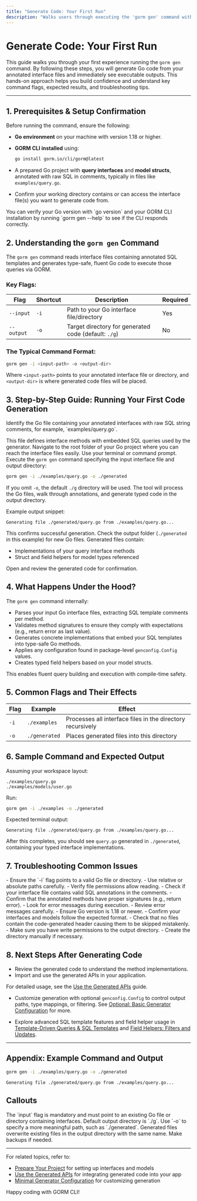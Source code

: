 ```yaml
---
title: "Generate Code: Your First Run"
description: "Walks users through executing the 'gorm gen' command with sample arguments, so they quickly see code output in action. Includes explanations of key command flags and expected results."
---
```


# Generate Code: Your First Run

This guide walks you through your first experience running the `gorm gen` command. By following these steps, you will generate Go code from your annotated interface files and immediately see executable outputs. This hands-on approach helps you build confidence and understand key command flags, expected results, and troubleshooting tips.

---

## 1. Prerequisites & Setup Confirmation

Before running the command, ensure the following:

- **Go environment** on your machine with version 1.18 or higher.
- **GORM CLI installed** using:

  ```bash
  go install gorm.io/cli/gorm@latest
  ```

- A prepared Go project with **query interfaces** and **model structs**, annotated with raw SQL in comments, typically in files like `examples/query.go`.

- Confirm your working directory contains or can access the interface file(s) you want to generate code from.

<Tip>
You can verify your Go version with `go version` and your GORM CLI installation by running `gorm gen --help` to see if the CLI responds correctly.
</Tip>

## 2. Understanding the `gorm gen` Command

The `gorm gen` command reads interface files containing annotated SQL templates and generates type-safe, fluent Go code to execute those queries via GORM.

### Key Flags:

| Flag          | Shortcut | Description                                   | Required    |
| ------------- | -------- | --------------------------------------------- | ----------- |
| `--input`     | `-i`     | Path to your Go interface file/directory     | Yes         |
| `--output`    | `-o`     | Target directory for generated code (default: `./g`) | No          |

### The Typical Command Format:

```bash
gorm gen -i <input-path> -o <output-dir>
```

Where `<input-path>` points to your annotated interface file or directory, and `<output-dir>` is where generated code files will be placed.

## 3. Step-by-Step Guide: Running Your First Code Generation

<Steps>
<Step title="Locate Your Interface File">
Identify the Go file containing your annotated interfaces with raw SQL string comments, for example, `examples/query.go`.

This file defines interface methods with embedded SQL queries used by the generator.
</Step>
<Step title="Open a Terminal in Your Project Root">
Navigate to the root folder of your Go project where you can reach the interface files easily.
Use your terminal or command prompt.
</Step>
<Step title="Run the Generator Command">
Execute the `gorm gen` command specifying the input interface file and output directory:

```bash
gorm gen -i ./examples/query.go -o ./generated
```

If you omit `-o`, the default `./g` directory will be used.
</Step>
<Step title="Observe Command Execution and Output">
The tool will process the Go files, walk through annotations, and generate typed code in the output directory.

Example output snippet:

```text
Generating file ./generated/query.go from ./examples/query.go...
```

This confirms successful generation.
</Step>
<Step title="Verify the Generated Code">
Check the output folder (`./generated` in this example) for new Go files.
Generated files contain:
- Implementations of your query interface methods
- Struct and field helpers for model types referenced

Open and review the generated code for confirmation.
</Step>
</Steps>

## 4. What Happens Under the Hood?

The `gorm gen` command internally:

- Parses your input Go interface files, extracting SQL template comments per method.
- Validates method signatures to ensure they comply with expectations (e.g., return error as last value).
- Generates concrete implementations that embed your SQL templates into type-safe Go methods.
- Applies any configuration found in package-level `genconfig.Config` values.
- Creates typed field helpers based on your model structs.

This enables fluent query building and execution with compile-time safety.

## 5. Common Flags and Their Effects

| Flag       | Example                  | Effect   |
|------------|--------------------------|----------|
| `-i`       | `./examples`             | Processes all interface files in the directory recursively |
| `-o`       | `./generated`            | Places generated files into this directory |

## 6. Sample Command and Expected Output

Assuming your workspace layout:
```plaintext
./examples/query.go
./examples/models/user.go
```
Run:
```bash
gorm gen -i ./examples -o ./generated
```

Expected terminal output:
```text
Generating file ./generated/query.go from ./examples/query.go...
```

After this completes, you should see `query.go` generated in `./generated`, containing your typed interface implementations.

## 7. Troubleshooting Common Issues

<AccordionGroup title="Troubleshooting Your First Run">
<Accordion title="Command Fails with 'input required' or 'input path not found'">
- Ensure the `-i` flag points to a valid Go file or directory.
- Use relative or absolute paths carefully.
- Verify file permissions allow reading.
</Accordion>
<Accordion title="Generated Files Not Appearing or Empty">
- Check if your interface file contains valid SQL annotations in the comments.
- Confirm that the annotated methods have proper signatures (e.g., return error).
- Look for error messages during execution.
</Accordion>
<Accordion title="Unexpected Panics or Errors During Generation">
- Review error messages carefully.
- Ensure Go version is 1.18 or newer.
- Confirm your interfaces and models follow the expected format.
- Check that no files contain the code-generated header causing them to be skipped mistakenly.
</Accordion>
<Accordion title="Output Directory Permissions Issue">
- Make sure you have write permissions to the output directory.
- Create the directory manually if necessary.
</Accordion>
</AccordionGroup>

## 8. Next Steps After Generating Code

- Review the generated code to understand the method implementations.
- Import and use the generated APIs in your application.

For detailed usage, see the [Use the Generated APIs](#) guide.

- Customize generation with optional `genconfig.Config` to control output paths, type mappings, or filtering.
See [Optional: Basic Generator Configuration](#) for more.

- Explore advanced SQL template features and field helper usage in [Template-Driven Queries & SQL Templates](#) and [Field Helpers: Filters and Updates](#).

---

## Appendix: Example Command and Output

```bash
gorm gen -i ./examples/query.go -o ./generated
```

```
Generating file ./generated/query.go from ./examples/query.go...
```

## Callouts

<Check>
The `input` flag is mandatory and must point to an existing Go file or directory containing interfaces.
</Check>

<Tip>
Default output directory is `./g`. Use `-o` to specify a more meaningful path, such as `./generated`.
</Tip>

<Warning>
Generated files overwrite existing files in the output directory with the same name.
Make backups if needed.
</Warning>

---

For related topics, refer to:
- [Prepare Your Project](#) for setting up interfaces and models
- [Use the Generated APIs](#) for integrating generated code into your app
- [Minimal Generator Configuration](#) for customizing generation

Happy coding with GORM CLI!
